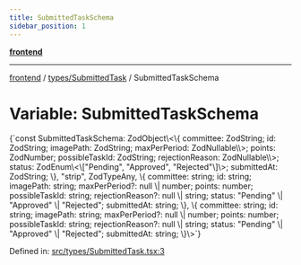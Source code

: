 ```yaml
---
title: SubmittedTaskSchema
sidebar_position: 1
---
```



[**frontend**](../../..)

***

[frontend](../../..) / [types/SubmittedTask](..) / SubmittedTaskSchema

# Variable: SubmittedTaskSchema

<CodeBlock language="ts">
{`const SubmittedTaskSchema: ZodObject\<\{ committee: ZodString; id: ZodString; imagePath: ZodString; maxPerPeriod: ZodNullable\<ZodOptional\<ZodNumber\>\>; points: ZodNumber; possibleTaskId: ZodString; rejectionReason: ZodNullable\<ZodOptional\<ZodString\>\>; status: ZodEnum\<\["Pending", "Approved", "Rejected"\]\>; submittedAt: ZodString; \}, "strip", ZodTypeAny, \{ committee: string; id: string; imagePath: string; maxPerPeriod?: null \| number; points: number; possibleTaskId: string; rejectionReason?: null \| string; status: "Pending" \| "Approved" \| "Rejected"; submittedAt: string; \}, \{ committee: string; id: string; imagePath: string; maxPerPeriod?: null \| number; points: number; possibleTaskId: string; rejectionReason?: null \| string; status: "Pending" \| "Approved" \| "Rejected"; submittedAt: string; \}\>`}
</CodeBlock>

Defined in: [src/types/SubmittedTask.tsx:3](https://github.com/svsticky/CommitteeClash/blob/f974faa16c13593c1cc0eea50bf89b045abdabb5/frontend/src/types/SubmittedTask.tsx#L3)
